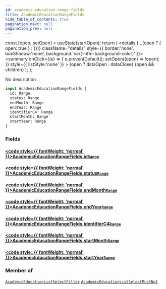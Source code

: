 ```yaml
---
id: academic-education-range-fields
title: AcademicEducationRangeFields
hide_table_of_contents: true
pagination_next: null
pagination_prev: null
---
```







  const [open, setOpen] = useState(startOpen);
  return (
    <details {...(open ? { open: true } : {})} className="details" style={{ border:'none', boxShadow:'none', background:'var(--ifm-background-color)' }}>
      <summary
        onClick={(e) => {
          e.preventDefault();
          setOpen((open) => !open);
        }}
        style={{ listStyle:'none' }}
      >
      {open ? dataOpen : dataClose}
      </summary>
      {open && children}
    </details>
  );
};




No description


```graphql
input AcademicEducationRangeFields {
  id: Range
  status: Range
  endMonth: Range
  endYear: Range
  identifierC4: Range
  startMonth: Range
  startYear: Range
}
```




### Fields

#### [<code style={{ fontWeight: 'normal' }}>AcademicEducationRangeFields.<b>id</b></code>](#)<Bullet />[`Range`](/cris/inputs/range) <Badge class="secondary" text="input"/>
> 
> 

#### [<code style={{ fontWeight: 'normal' }}>AcademicEducationRangeFields.<b>status</b></code>](#)<Bullet />[`Range`](/cris/inputs/range) <Badge class="secondary" text="input"/>
> 
> 

#### [<code style={{ fontWeight: 'normal' }}>AcademicEducationRangeFields.<b>endMonth</b></code>](#)<Bullet />[`Range`](/cris/inputs/range) <Badge class="secondary" text="input"/>
> 
> 

#### [<code style={{ fontWeight: 'normal' }}>AcademicEducationRangeFields.<b>endYear</b></code>](#)<Bullet />[`Range`](/cris/inputs/range) <Badge class="secondary" text="input"/>
> 
> 

#### [<code style={{ fontWeight: 'normal' }}>AcademicEducationRangeFields.<b>identifierC4</b></code>](#)<Bullet />[`Range`](/cris/inputs/range) <Badge class="secondary" text="input"/>
> 
> 

#### [<code style={{ fontWeight: 'normal' }}>AcademicEducationRangeFields.<b>startMonth</b></code>](#)<Bullet />[`Range`](/cris/inputs/range) <Badge class="secondary" text="input"/>
> 
> 

#### [<code style={{ fontWeight: 'normal' }}>AcademicEducationRangeFields.<b>startYear</b></code>](#)<Bullet />[`Range`](/cris/inputs/range) <Badge class="secondary" text="input"/>
> 
> 



### Member of

[`AcademicEducationListSelectFilter`](/cris/inputs/academic-education-list-select-filter)  <Badge class="secondary" text="input"/><Bullet />[`AcademicEducationListSelectMustNot`](/cris/inputs/academic-education-list-select-must-not)  <Badge class="secondary" text="input"/>

